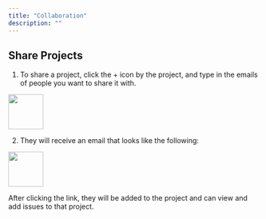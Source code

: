 ```yaml
---
title: "Collaboration"
description: ""
---
```



## Share Projects

1. To share a project, click the + icon by the project, and type in the emails of people you want to share it with.  

<img height="70" src="/images/collaborate1.png" />

2. They will receive an email that looks like the following:

<img height="70" src="/images/collaborate2.png" />

After clicking the link, they will be added to the project and can view and add issues to that project.


